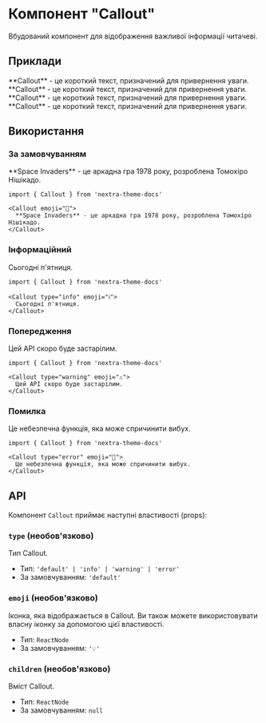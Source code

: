 # Компонент "Callout"

Вбудований компонент для відображення важливої інформації читачеві.


## Приклади

<Callout>
  **Callout** - це короткий текст, призначений для привернення уваги.
</Callout>

<Callout type="info">
  **Callout** - це короткий текст, призначений для привернення уваги.
</Callout>

<Callout type="warning">
  **Callout** - це короткий текст, призначений для привернення уваги.
</Callout>

<Callout type="error">
  **Callout** - це короткий текст, призначений для привернення уваги.
</Callout>

## Використання

### За замовчуванням

<Callout emoji="👾">
  **Space Invaders** - це аркадна гра 1978 року, розроблена Томохіро Нішікадо.
</Callout>

```mdx
import { Callout } from 'nextra-theme-docs'

<Callout emoji="👾">
  **Space Invaders** - це аркадна гра 1978 року, розроблена Томохіро Нішікадо.
</Callout>
```

### Інформаційний

<Callout type="info" emoji="ℹ️">
  Сьогодні п'ятниця.
</Callout>

```mdx
import { Callout } from 'nextra-theme-docs'

<Callout type="info" emoji="ℹ️">
  Сьогодні п'ятниця.
</Callout>
```

### Попередження

<Callout type="warning" emoji="⚠️">
  Цей API скоро буде застарілим.
</Callout>

```mdx
import { Callout } from 'nextra-theme-docs'

<Callout type="warning" emoji="⚠️">
  Цей API скоро буде застарілим.
</Callout>
```

### Помилка

<Callout type="error" emoji="🚫">
  Це небезпечна функція, яка може спричинити вибух.
</Callout>

```mdx
import { Callout } from 'nextra-theme-docs'

<Callout type="error" emoji="️🚫">
  Це небезпечна функція, яка може спричинити вибух.
</Callout>
```

## API

Компонент `Callout` приймає наступні властивості (props):

### `type` (необов'язково)

Тип Callout.

- Тип: `'default' | 'info' | 'warning' | 'error'`
- За замовчуванням: `'default'`

### `emoji` (необов'язково)

Іконка, яка відображається в Callout. Ви також можете використовувати власну іконку за допомогою цієї властивості.

- Тип: `ReactNode`
- За замовчуванням: `'💡'`

### `children` (необов'язково)

Вміст Callout.

- Тип: `ReactNode`
- За замовчуванням: `null`
